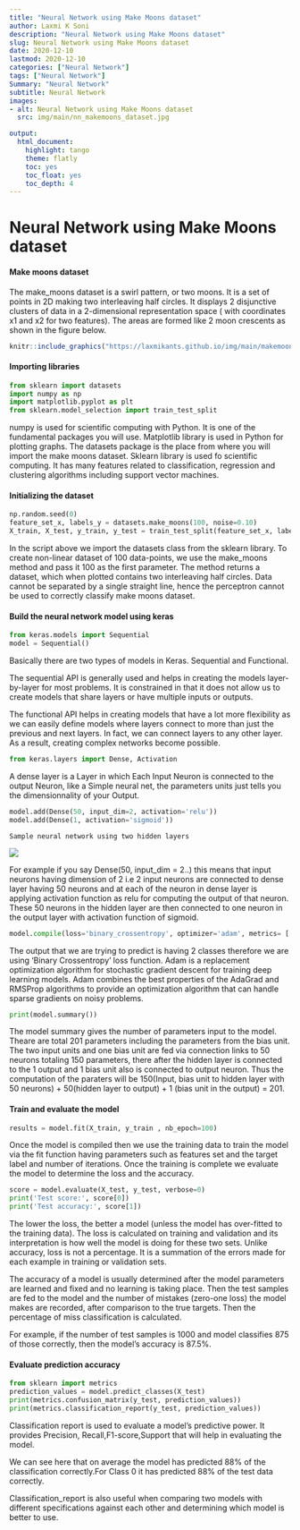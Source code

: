 ```yaml
---
title: "Neural Network using Make Moons dataset"
author: Laxmi K Soni 
description: "Neural Network using Make Moons dataset"
slug: Neural Network using Make Moons dataset
date: 2020-12-10
lastmod: 2020-12-10
categories: ["Neural Network"]
tags: ["Neural Network"]
Summary: "Neural Network"
subtitle: Neural Network
images:
- alt: Neural Network using Make Moons dataset
  src: img/main/nn_makemoons_dataset.jpg

output:
  html_document:
    highlight: tango
    theme: flatly
    toc: yes
    toc_float: yes
    toc_depth: 4
---
```



# Neural Network using Make Moons dataset

#### Make moons dataset

The make_moons dataset is a swirl pattern, or two moons. It is a set of points in 2D making two interleaving half circles.
It displays 2 disjunctive clusters of data in a 2-dimensional representation space ( with coordinates x1 and x2 for two features). The areas are formed like 2 moon crescents as shown in the figure below.

```r
knitr::include_graphics("https://laxmikants.github.io/img/main/makemoonsds.png")
```

#### Importing libraries

```python
from sklearn import datasets  
import numpy as np  
import matplotlib.pyplot as plt
from sklearn.model_selection import train_test_split

```

numpy is used for scientific computing with Python. It is one of the fundamental packages you will use. Matplotlib library is used in Python for plotting graphs. The datasets package is the place from where you will import the make moons dataset. Sklearn library is used fo scientific computing. It has many features related to classification, regression and clustering algorithms including support vector machines.

#### Initializing the dataset

```python
np.random.seed(0)
feature_set_x, labels_y = datasets.make_moons(100, noise=0.10)
X_train, X_test, y_train, y_test = train_test_split(feature_set_x, labels_y, test_size=0.33, random_state=42)
```

In the script above we import the datasets class from the sklearn library. To create non-linear dataset of 100 data-points, we use the make_moons method and pass it 100 as the first parameter. The method returns a dataset, which when plotted contains two interleaving half circles. Data cannot be separated by a single straight line, hence the perceptron cannot be used to correctly classify make moons dataset.

#### Build the neural network model using keras

```python
from keras.models import Sequential
model = Sequential()
```

Basically there are two types of models in Keras. Sequential and Functional.

The sequential API is generally used and helps in creating the models layer-by-layer for most problems. It is constrained in that it does not allow us to create models that share layers or have multiple inputs or outputs.

The functional API  helps in creating models that have a lot more flexibility as we can easily define models where layers connect to more than just the previous and next layers. In fact, we can connect layers to any other layer. As a result, creating complex networks become possible.

```python
from keras.layers import Dense, Activation
```
A dense layer is a Layer in which Each Input Neuron is connected to the output Neuron, like a Simple neural net, the parameters units just tells you the dimensionnality of your Output. 


```python
model.add(Dense(50, input_dim=2, activation='relu'))
model.add(Dense(1, activation='sigmoid'))
```

`Sample neural network using two hidden layers`

![](/img/main/moondatasetneuralnet.png)

For example if you say Dense(50, input_dim = 2..) this means that input neurons having dimension of 2 i.e 2 input neurons are connected to dense layer having 50 neurons and at each of the neuron in dense layer is applying activation function as relu for computing the output of that neuron. These 50 neurons in the hidden layer are then connected to one neuron in the output layer with activation function of sigmoid.

```python
model.compile(loss='binary_crossentropy', optimizer='adam', metrics= ['accuracy'])
```

The output that we are trying to predict is having 2 classes therefore we are using  'Binary Crossentropy' loss function.
Adam is a replacement optimization algorithm for stochastic gradient descent for training deep learning models.
Adam combines the best properties of the AdaGrad and RMSProp algorithms to provide an optimization algorithm that can handle sparse gradients on noisy problems.

```python
print(model.summary())
```

The model summary gives the number of parameters input to the model. Theare are total 201 parameters including the parameters from the bias unit. The two input units and one bias unit are fed via connection links to 50 neurons totaling 150 parameters, there after the hidden layer is connected to the 1 output and 1 bias unit also is connected to output neuron. Thus the computation of the paraters will be 
150(Input, bias unit to hidden layer with 50 neurons) + 50(hidden layer to output) + 1 (bias unit in the output) = 201.



#### Train and evaluate the model


```python

results = model.fit(X_train, y_train , nb_epoch=100)

```

Once the model is compiled then we use the training data to train the model via the fit function having parameters such as features set and the target label and number of iterations. Once the training is complete we evaluate the model to determine the loss and the accuracy.

```python
score = model.evaluate(X_test, y_test, verbose=0)
print('Test score:', score[0])
print('Test accuracy:', score[1])
```

The lower the loss, the better a model (unless the model has over-fitted to the training data). The loss is calculated on training and validation and its interpretation is how well the model is doing for these two sets. Unlike accuracy, loss is not a percentage. It is a summation of the errors made for each example in training or validation sets.

The accuracy of a model is usually determined after the model parameters are learned and fixed and no learning is taking place. Then the test samples are fed to the model and the number of mistakes (zero-one loss) the model makes are recorded, after comparison to the true targets. Then the percentage of miss classification is calculated.

For example, if the number of test samples is 1000 and model classifies 875 of those correctly, then the model's accuracy is 87.5%.


#### Evaluate prediction accuracy

```python
from sklearn import metrics
prediction_values = model.predict_classes(X_test)
print(metrics.confusion_matrix(y_test, prediction_values))
print(metrics.classification_report(y_test, prediction_values))
```


Classification report is used to evaluate a model’s predictive power. It provides Precision, Recall,F1-score,Support that will help in evaluating the model.

We can see here that on average the model has predicted 88% of the classification correctly.For Class 0 it has predicted 88% of the test data correctly.

Classification_report is also useful when comparing two models with different specifications against each other and determining which model is better to use.
